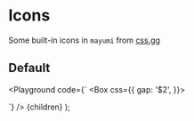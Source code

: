 
# Icons

Some built-in icons in `mayumi` from [css.gg](https://css.gg/)

## Default

<Playground code={`
<Box css={{ gap: '$2', }}>
  <ChevronRight />
  <Search />
</Box>
`} />

  <Layout>
    {children}
  </Layout>
);